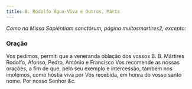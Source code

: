```yaml
---
title: B. Rodolfo Água-Viva e Outros, Márts
---
```


<em>Como na Missa Sapiéntiam sanctórum, página muitosmartires2, excepto:</em>

### Oração

Vos pedimos, permiti que a veneranda oblação dos vossos B. B. Mártires
Rodolfo, Afonso, Pedro, António e Francisco Vos recomende as nossas
orações, a fim de que, pelo seu exemplo e intercessão, também nos
imolemos, como hóstia viva por Vós recebida, em honra do vosso santo nome.
Por nosso Senhor <em>&c.</em>
